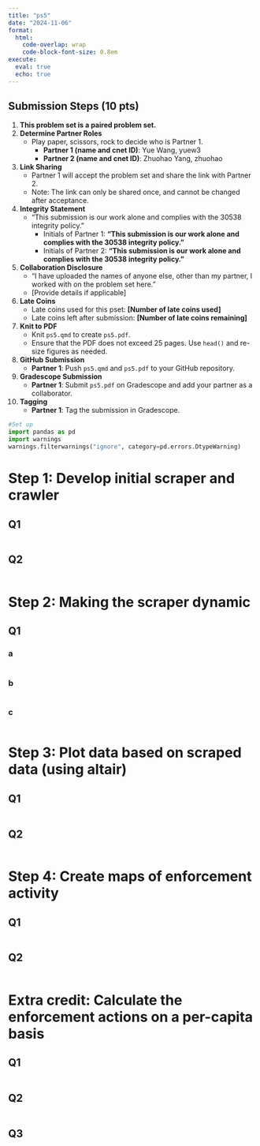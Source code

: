 ```yaml
---
title: "ps5"
date: "2024-11-06"
format: 
  html: 
    code-overlap: wrap
    code-block-font-size: 0.8em
execute:
  eval: true
  echo: true
---
```


## Submission Steps (10 pts)

1. **This problem set is a paired problem set.**
2. **Determine Partner Roles**
   - Play paper, scissors, rock to decide who is Partner 1.
     - **Partner 1 (name and cnet ID)**: Yue Wang, yuew3
     - **Partner 2 (name and cnet ID)**: Zhuohao Yang, zhuohao
3. **Link Sharing**
   - Partner 1 will accept the problem set and share the link with Partner 2.
   - Note: The link can only be shared once, and cannot be changed after acceptance.
4. **Integrity Statement**
   - “This submission is our work alone and complies with the 30538 integrity policy.”
     - Initials of Partner 1: **“This submission is our work alone and complies with the 30538 integrity policy.”**
     - Initials of Partner 2: **“This submission is our work alone and complies with the 30538 integrity policy.”**
5. **Collaboration Disclosure**
   - “I have uploaded the names of anyone else, other than my partner, I worked with on the problem set here.”
   - [Provide details if applicable]
6. **Late Coins**
   - Late coins used for this pset: **[Number of late coins used]**
   - Late coins left after submission: **[Number of late coins remaining]**
7. **Knit to PDF**
   - Knit `ps5.qmd` to create `ps5.pdf`.
   - Ensure that the PDF does not exceed 25 pages. Use `head()` and re-size figures as needed.
8. **GitHub Submission**
   - **Partner 1**: Push `ps5.qmd` and `ps5.pdf` to your GitHub repository.
9. **Gradescope Submission**
   - **Partner 1**: Submit `ps5.pdf` on Gradescope and add your partner as a collaborator.
10. **Tagging**
    - **Partner 1**: Tag the submission in Gradescope.


```python
#Set up
import pandas as pd
import warnings
warnings.filterwarnings("ignore", category=pd.errors.DtypeWarning)
```

# Step 1: Develop initial scraper and crawler
## Q1
```python

```


## Q2
```python

```


# Step 2: Making the scraper dynamic
## Q1 
### a
```python

```


### b
```python


```

### c
```python


```

# Step 3: Plot data based on scraped data (using altair)
## Q1
```python


```

## Q2
```python

```

# Step 4: Create maps of enforcement activity
## Q1
```python


```

## Q2
```python

```

# Extra credit: Calculate the enforcement actions on a per-capita basis
## Q1
```python


```

## Q2
```python

```

## Q3
```python

```
